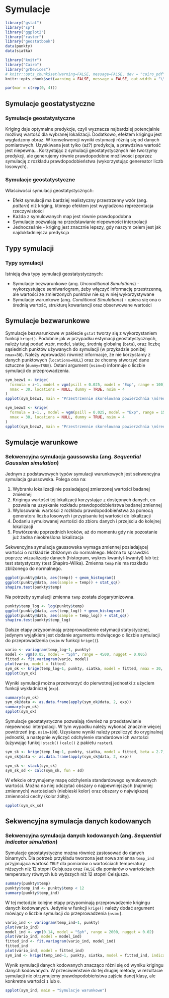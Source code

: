 
# Symulacje {#symulacje}

```r
library("gstat")
library("sp")
library("ggplot2")
library("raster")
library("geostatbook")
data(punkty)
data(siatka)
```

```r
library("knitr")
library("Cairo")
library("grDevices")
# knitr::opts_chunk$set(warning=FALSE, message=FALSE, dev = "cairo_pdf")
knitr::opts_chunk$set(warning = FALSE, message = FALSE, out.width = "\\textwidth")
```

```r
par(mar = c(rep(0, 4)))
```

<!--
## Symulacje przestrzenne 1:
 sekwencyjna symulacja i ko symulacja gaussowska,
  sekwencyjna symulacja danych kodowanych, 
  przetwarzanie (postprocesing) wyników symulacji
-->  

## Symulacje geostatystyczne
### Symulacje geostatystyczne

Kriging daje optymalne predykcje, czyli wyznacza najbardziej potencjalnie możliwą wartość dla wybranej lokalizacji. Dodatkowo, efektem krigingu jest wygładzony obraz. W konsekwencji wyniki estymacji różnią się od danych pomiarowych. Uzyskiwana jest tylko (aż?) predykcja, a prawdziwa wartość jest niepewna... Korzystając z symulacji geostatystycznych nie tworzymy predykcji, ale generujemy równie prawdopodobne możliwości poprzez symulację z rozkładu prawdopodobieństwa (wykorzystując genereator liczb losowych).

### Symulacje geostatystyczne

Właściwości symulacji geostatystycznych: 

- Efekt symulacji ma bardziej realistyczny przestrzenny wzór (ang. *pattern*) niż kriging, którego efektem jest wygładzona reprezentacja rzeczywistości
- Każda z symulowanych map jest równie prawdopodobna
- Symulacje pozwalają na przedstawianie niepewności interpolacji
- Jednocześnie - kriging jest znacznie lepszy, gdy naszym celem jest jak najdokładniejsza predykcja

## Typy symulacji
### Typy symulacji

Istnieją dwa typy symulacji geostatystycznych:

- Symulacje bezwarunkowe (ang. *Unconditional Simulations*) - wykorzystujące semiwariogram, żeby włączyć informację przestrzenną, ale wartości ze zmierzonych punktów nie są w niej wykorzystywane
- Symulacje warunkowe (ang. *Conditional Simulations*) - opiera się ona o średnią wartość, strukturę kowariancji oraz obserwowane wartości

## Symulacje bezwarunkowe

<!--http://santiago.begueria.es/2010/10/generating-spatially-correlated-random-fields-with-r/-->
Symulacje bezwarunkowe w pakiecie `gstat` tworzy się z wykorzystaniem funkcji `krige()`. Podobnie jak w przypadku estymacji geostatystycznych, należy tutaj podać wzór, model, siatkę, średnią globalną (`beta`), oraz liczbę sąsiednich punktów używanych do symulacji (w przykadzie poniżej `nmax=30`). Należy wprowadzić również informacje, że nie korzystamy z danych punktowych (`locations=NULL`) oraz że chcemy stworzyć dane sztuczne (`dummy=TRUE`). Ostani argument (`nsim=4`) informuje o liczbie symulacji do przeprowadzenia.

```r
sym_bezw1 <- krige(
  formula = z~1, model = vgm(psill = 0.025, model = "Exp", range = 100), newdata = siatka, beta = 1,
  nmax = 30, locations = NULL, dummy = TRUE, nsim = 4
)
spplot(sym_bezw1, main = "Przestrzennie skorelowana powierzchnia \nśrednia=1, \n       sill=0.025, zasięg=100, model wykładniczy")
```

```r
sym_bezw2 <- krige(
  formula = z~1, , model = vgm(psill = 0.025, model = "Exp", range = 1500), newdata = siatka, beta = 1,
  nmax = 30, locations = NULL, dummy = TRUE, nsim = 4
)
spplot(sym_bezw2, main = "Przestrzennie skorelowana powierzchnia \nśrednia=1, \n       sill=0.025, zasięg=1500, model wykładniczy")
```

<!--
sym_bezw_model3 <- gstat(formula=~1+X+Y, locations=~X+Y, dummy=T, beta=c(1,0,0.005), model=vgm(psill=0.025,model='Exp',range=1500), nmax=20)
sym_bezw3 <- predict(sym_bezw_model3, newdata=siatka, nsim=4)
spplot(sym_bezw3, main="Przestrzennie skorelowana powierzchnia \nśrednia=1, sill=0.025, zasięg=1500, model wykładniczy \ntrend na osi y = 0.005")

sym_bezw_model4 <- gstat(formula=~1+X+Y, locations=~X+Y, dummy=T, beta=c(1,0.02,0.005), model=vgm(psill=0.025,model='Exp',range=1500), nmax=20)
sym_bezw4 <- predict(sym_bezw_model4, newdata=siatka, nsim=4)
spplot(sym_bezw4, main="Przestrzennie skorelowana powierzchnia \nśrednia=1, sill=0.025, zasięg=500, model wykładniczy \ntrend na osi x = 0.02, trend na osi y = 0.005")
-->

## Symulacje warunkowe

### Sekwencyjna symulacja gaussowska (ang. *Sequential Gaussian simulation*)

Jednym z podstawowych typów symulacji warunkowych jest sekwencyjna symulacja gaussowska. Polega ona na:

1. Wybraniu lokalizacji nie posiadającej zmierzonej wartości badanej zmiennej
2. Krigingu wartości tej lokalizacji korzystając z dostępnych danych, co pozwala na uzyskanie rozkładu prawdopodobieństwa badanej zmiennej
3. Wylosowaniu wartości z rozkładu prawdopodobieństwa za pomocą generatora liczba losowych i przypisaniu tej wartości do lokalizacji
4. Dodaniu symulowanej wartości do zbioru danych i przejściu do kolejnej lokalizacji
5. Powtórzeniu poprzednich kroków, aż do momentu gdy nie pozostanie już żadna nieokreślona lokalizacja

Sekwencyjna symulacja gaussowska wymaga zmiennej posiadającej wartości o rozkładzie zbliżonym do normalnego. Można to sprawdzić poprzez wizualizacje danych (histogram, wykres kwantyl-kwantyl) lub też test statystyczny (test Shapiro-Wilka). Zmienna `temp` nie ma rozkładu zbliżonego do normalnego.

```r
ggplot(punkty@data, aes(temp)) + geom_histogram()
ggplot(punkty@data, aes(sample = temp)) + stat_qq()
shapiro.test(punkty$temp)
```

Na potrzeby symulacji zmienna `temp` została zlogarytmizowna.

```r
punkty$temp_log <- log(punkty$temp)
ggplot(punkty@data, aes(temp_log)) + geom_histogram()
ggplot(punkty@data, aes(sample = temp_log)) + stat_qq()
shapiro.test(punkty$temp_log)
```

Dalsze etapy przypominają przeprowadzenie estymacji statystycznej, jedynym wyjątkiem jest dodanie argumentu mówiącego o liczbie symulacji do przeprowadzenia (`nsim` w funkcji `krige()`).

```r
vario <- variogram(temp_log~1, punkty)
model <- vgm(0.05, model = "Sph", range = 4500, nugget = 0.005)
fitted <- fit.variogram(vario, model)
plot(vario, model = fitted)
sym_ok <- krige(temp_log~1, punkty, siatka, model = fitted, nmax = 30, nsim = 4)
spplot(sym_ok)
```

Wyniki symulacji można przetworzyć do pierwotnej jednostki z użyciem funkcji wykładniczej (`exp`).

```r
summary(sym_ok)
sym_ok@data <- as.data.frame(apply(sym_ok@data, 2, exp))
summary(sym_ok)
spplot(sym_ok)
```

Symulacje geostatystyczne pozwalają również na przedstawianie niepewności interpolacji. W tym wypadku należy wykonać znacznie więcej powtórzeń (np. `nsim=100`). Uzyskane wyniki należy przeliczyć do oryginalnej jednostki, a następnie wyliczyć odchylenie standardowe ich wartości (używając funkcji `stack()` i `calc()` z pakietu `raster`).

```r
sym_sk <- krige(temp_log~1, punkty, siatka, model = fitted, beta = 2.7, nsim = 100, nmax = 30)
sym_sk@data <- as.data.frame(apply(sym_sk@data, 2, exp))

sym_sk <- stack(sym_sk)
sym_sk_sd <- calc(sym_sk, fun = sd)
```

W efekcie otrzymujemy mapę odchylenia standardowego symulowanych wartości. Można na niej odczytać obszary o najpewniejszych (najmniej zmiennych) wartościach (niebieski kolor) oraz obszary o największej zmienności cechy (kolor żółty).

```r
spplot(sym_sk_sd)
```

## Sekwencyjna symulacja danych kodowanych
### Sekwencyjna symulacja danych kodowanych (ang. *Sequential indicator simulation*)

Symulacje geostatystyczne można również zastosować do danych binarnych. Dla potrzeb przykładu tworzona jest nowa zmienna `temp_ind` przyjmująca wartość `TRUE` dla pomiarów o wartościach temperatury niższych niż 12 stopni Celsjusza oraz `FALSE` dla pomiarów o wartościach temperatury równych lub wyższych niż 12 stopni Celsjusza.

```r
summary(punkty$temp)
punkty$temp_ind <- punkty$temp < 12
summary(punkty$temp_ind)
```

W tej metodzie kolejne etapy przypominają przeprowadzenie krigingu danych kodowanych. Jedynie w funkcji `krige()` należy dodać argument mówiący o liczbie symulacji do przeprowadzenia (`nsim` ).

```r
vario_ind <- variogram(temp_ind~1, punkty)
plot(vario_ind)
model_ind <- vgm(0.14, model = "Sph", range = 2000, nugget = 0.02)
plot(vario_ind, model = model_ind)
fitted_ind <- fit.variogram(vario_ind, model_ind)
fitted_ind
plot(vario_ind, model = fitted_ind)
sym_ind <- krige(temp_ind~1, punkty, siatka, model = fitted_ind, indicators = TRUE, nsim = 4, nmax = 30)
```

Wynik symulacji danych kodowanych znacząco różni się od wyniku krigingu danych kodowanych. W przeciwieństwie do tej drugiej metody, w rezultacie symulacji nie otrzymujemy prawdopodobieństwa zajścia danej klasy, ale konkretne wartości `1` lub `0`.

```r
spplot(sym_ind, main = "Symulacje warunkowe")
```

<!--
łączenie sis - wiele symulacji
-->
